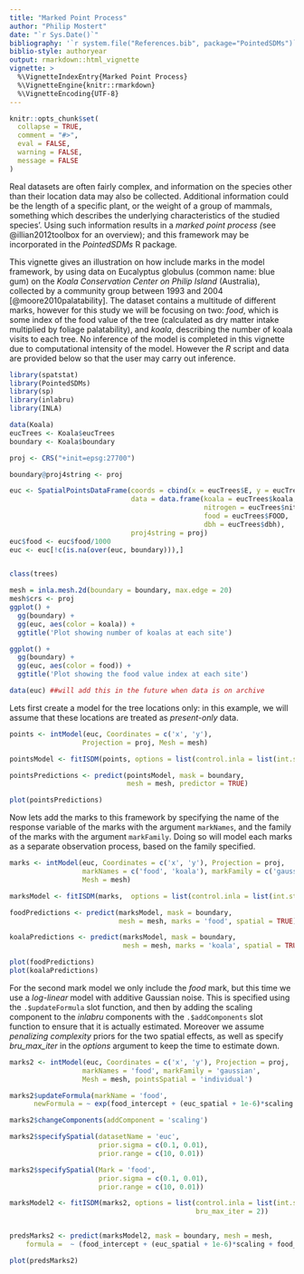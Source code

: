 ```yaml
---
title: "Marked Point Process"
author: "Philip Mostert"
date: "`r Sys.Date()`"
bibliography: '`r system.file("References.bib", package="PointedSDMs")`'
biblio-style: authoryear
output: rmarkdown::html_vignette
vignette: >
  %\VignetteIndexEntry{Marked Point Process}
  %\VignetteEngine{knitr::rmarkdown}
  %\VignetteEncoding{UTF-8}
---
```


```r
knitr::opts_chunk$set(
  collapse = TRUE,
  comment = "#>",
  eval = FALSE,
  warning = FALSE,
  message = FALSE
)

```

Real datasets are often fairly complex, and information on the species other than their location data may also be collected. Additional information could be the length of a specific plant, or the weight of a group of mammals, something which describes the underlying characteristics of the studied species'. Using such information results in a *marked point process (*see @illian2012toolbox for an overview); and this framework may be incorporated in the *PointedSDMs* R package*.*

This vignette gives an illustration on how include marks in the model framework, by using data on Eucalyptus globulus (common name: blue gum) on the *Koala Conservation Center on Philip Island* (Australia), collected by a community group between 1993 and 2004 [@moore2010palatability]. The dataset contains a multitude of different marks, however for this study we will be focusing on two: *food*, which is some index of the food value of the tree (calculated as dry matter intake multiplied by foliage palatability), and *koala*, describing the number of koala visits to each tree. No inference of the model is completed in this vignette due to computational intensity of the model. However the *R* script and data are provided below so that the user may carry out inference.

```r
library(spatstat)
library(PointedSDMs)
library(sp)
library(inlabru)
library(INLA)
```

```r

data(Koala)
eucTrees <- Koala$eucTrees
boundary <- Koala$boundary

```

```r

proj <- CRS("+init=epsg:27700")

boundary@proj4string <- proj

euc <- SpatialPointsDataFrame(coords = cbind(x = eucTrees$E, y = eucTrees$N),
                              data = data.frame(koala = eucTrees$koala,
                                                nitrogen = eucTrees$nitrogen,
                                                food = eucTrees$FOOD,
                                                dbh = eucTrees$dbh),
                              proj4string = proj)
euc$food <- euc$food/1000
euc <- euc[!c(is.na(over(euc, boundary))),]


class(trees)

mesh = inla.mesh.2d(boundary = boundary, max.edge = 20)
mesh$crs <- proj
ggplot() + 
  gg(boundary) + 
  gg(euc, aes(color = koala)) + 
  ggtitle('Plot showing number of koalas at each site')

ggplot() + 
  gg(boundary) +
  gg(euc, aes(color = food)) +
  ggtitle('Plot showing the food value index at each site')


```

```r

data(euc) ##will add this in the future when data is on archive

```

Lets first create a model for the tree locations only: in this example, we will assume that these locations are treated as *present-only* data.

```r

points <- intModel(euc, Coordinates = c('x', 'y'), 
                  Projection = proj, Mesh = mesh)

pointsModel <- fitISDM(points, options = list(control.inla = list(int.strategy = 'eb')))

pointsPredictions <- predict(pointsModel, mask = boundary,
                             mesh = mesh, predictor = TRUE)

plot(pointsPredictions)
```

Now lets add the marks to this framework by specifying the name of the response variable of the marks with the argument `markNames`, and the family of the marks with the argument `markFamily`. Doing so will model each marks as a separate observation process, based on the family specified.

```r

marks <- intModel(euc, Coordinates = c('x', 'y'), Projection = proj,
                  markNames = c('food', 'koala'), markFamily = c('gaussian', 'poisson'),
                  Mesh = mesh)

marksModel <- fitISDM(marks,  options = list(control.inla = list(int.strategy = 'eb')))

foodPredictions <- predict(marksModel, mask = boundary, 
                           mesh = mesh, marks = 'food', spatial = TRUE)

koalaPredictions <- predict(marksModel, mask = boundary, 
                            mesh = mesh, marks = 'koala', spatial = TRUE)

plot(foodPredictions)
plot(koalaPredictions)
```

For the second mark model we only include the *food* mark, but this time we use a *log-linear* model with additive Gaussian noise. This is specified using the `.$updateFormula` slot function, and then by adding the scaling component to the *inlabru* components with the `.$addComponents` slot function to ensure that it is actually estimated. Moreover we assume *penalizing complexity* priors for the two spatial effects, as well as specify *bru_max_iter* in the *options* argument to keep the time to estimate down.

```r

marks2 <- intModel(euc, Coordinates = c('x', 'y'), Projection = proj,
                  markNames = 'food', markFamily = 'gaussian',
                  Mesh = mesh, pointsSpatial = 'individual')

marks2$updateFormula(markName = 'food', 
      newFormula = ~ exp(food_intercept + (euc_spatial + 1e-6)*scaling + food_spatial))

marks2$changeComponents(addComponent = 'scaling')

marks2$specifySpatial(datasetName = 'euc', 
                      prior.sigma = c(0.1, 0.01), 
                      prior.range = c(10, 0.01))

marks2$specifySpatial(Mark = 'food',  
                      prior.sigma = c(0.1, 0.01), 
                      prior.range = c(10, 0.01))

marksModel2 <- fitISDM(marks2, options = list(control.inla = list(int.strategy = 'eb'),
                                              bru_max_iter = 2))


predsMarks2 <- predict(marksModel2, mask = boundary, mesh = mesh,
    formula =  ~ (food_intercept + (euc_spatial + 1e-6)*scaling + food_spatial))

plot(predsMarks2)
```
